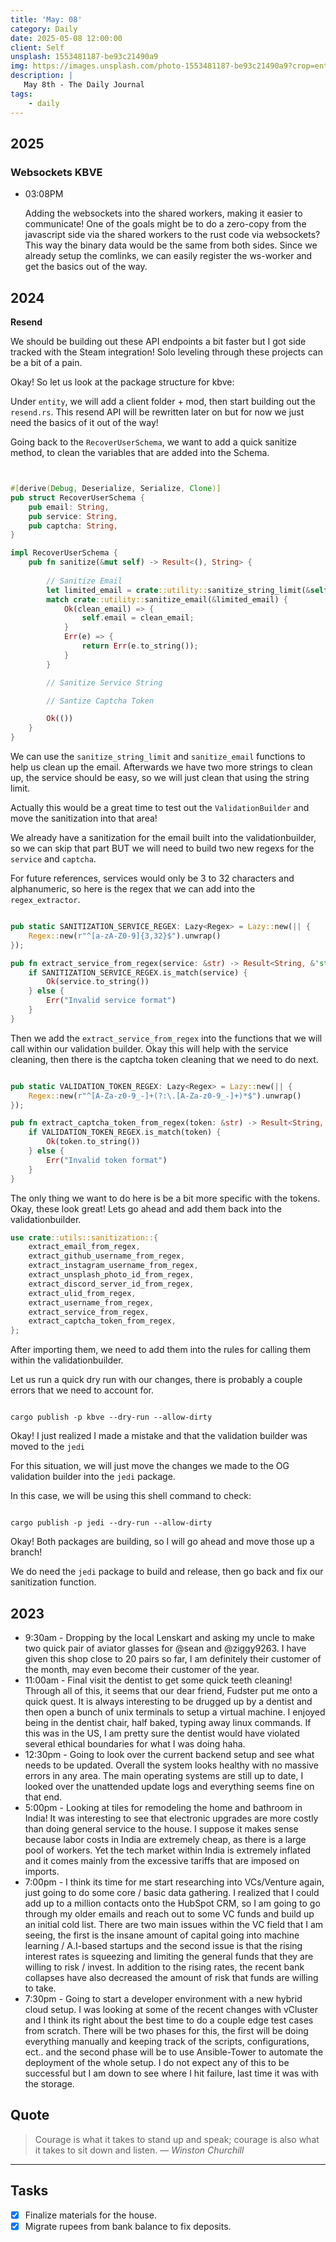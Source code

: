 ```yaml
---
title: 'May: 08'
category: Daily
date: 2025-05-08 12:00:00
client: Self
unsplash: 1553481187-be93c21490a9
img: https://images.unsplash.com/photo-1553481187-be93c21490a9?crop=entropy&cs=srgb&fm=jpg&ixid=MnwzNjM5Nzd8MHwxfHJhbmRvbXx8fHx8fHx8fDE2ODE3NDg2ODY&ixlib=rb-4.0.3&q=85
description: |
   May 8th - The Daily Journal
tags:
    - daily
---
```


## 2025

### Websockets KBVE

-	03:08PM

	Adding the websockets into the shared workers, making it easier to communicate!
	One of the goals might be to do a zero-copy from the javascript side via the shared workers to the rust code via websockets?
	This way the binary data would be the same from both sides.
	Since we already setup the comlinks, we can easily register the ws-worker and get the basics out of the way.

## 2024

**Resend**

We should be building out these API endpoints a bit faster but I got side tracked with the Steam integration!
Solo leveling through these projects can be a bit of a pain.

Okay! So let us look at the package structure for kbve:

Under `entity`, we will add a client folder + mod, then start building out the `resend.rs`.
This resend API will be rewritten later on but for now we just need the basics of it out of the way!

Going back to the `RecoverUserSchema`, we want to add a quick sanitize method, to clean the variables that are added into the Schema.

```rust


#[derive(Debug, Deserialize, Serialize, Clone)]
pub struct RecoverUserSchema {
	pub email: String,
	pub service: String,
	pub captcha: String,
}

impl RecoverUserSchema {
	pub fn sanitize(&mut self) -> Result<(), String> {
	
		// Sanitize Email
		let limited_email = crate::utility::sanitize_string_limit(&self.email);
		match crate::utility::sanitize_email(&limited_email) {
			Ok(clean_email) => {
				self.email = clean_email;
			}
			Err(e) => {
				return Err(e.to_string());
			}
		}

		// Sanitize Service String

		// Santize Captcha Token

		Ok(())
	}
}


```

We can use the `sanitize_string_limit` and `sanitize_email` functions to help us clean up the email.
Afterwards we have two more strings to clean up, the service should be easy, so we will just clean that using the string limit.

Actually this would be a great time to test out the `ValidationBuilder` and move the sanitization into that area!

We already have a sanitization for the email built into the validationbuilder, so we can skip that part BUT we will need to build two new regexs for the `service` and `captcha`.

For future references, services would only be 3 to 32 characters and alphanumeric, so here is the regex that we can add into the `regex_extractor`.

```rust

pub static SANITIZATION_SERVICE_REGEX: Lazy<Regex> = Lazy::new(|| {
    Regex::new(r"^[a-zA-Z0-9]{3,32}$").unwrap()
});

pub fn extract_service_from_regex(service: &str) -> Result<String, &'static str> {
    if SANITIZATION_SERVICE_REGEX.is_match(service) {
        Ok(service.to_string())
    } else {
        Err("Invalid service format")
    }
}

```

Then we add the `extract_service_from_regex` into the functions that we will call within our validation builder.
Okay this will help with the service cleaning, then there is the captcha token cleaning that we need to do next.

```rust

pub static VALIDATION_TOKEN_REGEX: Lazy<Regex> = Lazy::new(|| {
    Regex::new(r"^[A-Za-z0-9_-]+(?:\.[A-Za-z0-9_-]+)*$").unwrap()
});

pub fn extract_captcha_token_from_regex(token: &str) -> Result<String, &'static str> {
    if VALIDATION_TOKEN_REGEX.is_match(token) {
        Ok(token.to_string())
    } else {
        Err("Invalid token format")
    }
}

```

The only thing we want to do here is be a bit more specific with the tokens.
Okay, these look great! Lets go ahead and add them back into the validationbuilder.

```rust
use crate::utils::sanitization::{
	extract_email_from_regex,
	extract_github_username_from_regex,
	extract_instagram_username_from_regex,
	extract_unsplash_photo_id_from_regex,
	extract_discord_server_id_from_regex,
	extract_ulid_from_regex,
	extract_username_from_regex,
	extract_service_from_regex,
	extract_captcha_token_from_regex,
};
```

After importing them, we need to add them into the rules for calling them within the validationbuilder.

Let us run a quick dry run with our changes, there is probably a couple errors that we need to account for.

```shell

cargo publish -p kbve --dry-run --allow-dirty

```

Okay! I just realized I made a mistake and that the validation builder was moved to the `jedi`

For this situation, we will just move the changes we made to the OG validation builder into the `jedi` package.

In this case, we will be using this shell command to check:

```shell

cargo publish -p jedi --dry-run --allow-dirty

```

Okay! Both packages are building, so I will go ahead and move those up a branch!

We do need the `jedi` package to build and release, then go back and fix our sanitization function. 

## 2023

- 9:30am - Dropping by the local Lenskart and asking my uncle to make two quick pair of aviator glasses for @sean and @ziggy9263. I have given this shop close to 20 pairs so far, I am definitely their customer of the month, may even become their customer of the year.  
- 11:00am - Final visit the dentist to get some quick teeth cleaning! Through all of this, it seems that our dear friend, Fudster put me onto a quick quest. It is always interesting to be drugged up by a dentist and then open a bunch of unix terminals to setup a virtual machine. I enjoyed being in the dentist chair, half baked, typing away linux commands. If this was in the US, I am pretty sure the dentist would have violated several ethical boundaries for what I was doing haha.
- 12:30pm - Going to look over the current backend setup and see what needs to be updated. Overall the system looks healthy with no massive errors in any area. The main operating systems are still up to date, I looked over the unattended update logs and everything seems fine on that end. 
- 5:00pm - Looking at tiles for remodeling the home and bathroom in India! It was interesting to see that electronic upgrades are more costly than doing general service to the house. I suppose it makes sense because labor costs in India are extremely cheap, as there is a large pool of workers. Yet the tech market within India is extremely inflated and it comes mainly from the excessive tariffs that are imposed on imports. 
- 7:00pm - I think its time for me start researching into VCs/Venture again, just going to do some core / basic data gathering. I realized that I could add up to a million contacts onto the HubSpot CRM, so I am going to go through my older emails and reach out to some VC funds and build up an initial cold list. There are two main issues within the VC field that I am seeing, the first is the insane amount of capital going into machine learning / A.I-based startups and the second issue is that the rising interest rates is squeezing and limiting the general funds that they are willing to risk / invest. In addition to the rising rates, the recent bank collapses have also decreased the amount of risk that funds are willing to take.
- 7:30pm - Going to start a developer environment with a new hybrid cloud setup. I was looking at some of the recent changes with vCluster and I think its right about the best time to do a couple edge test cases from scratch. There will be two phases for this, the first will be doing everything manually and keeping track of the scripts, configurations, ect.. and the second phase will be to use Ansible-Tower to automate the deployment of the whole setup. I do not expect any of this to be successful but I am down to see where I hit failure, last time it was with the storage.

## Quote

> Courage is what it takes to stand up and speak; courage is also what it takes to sit down and listen.
> — <cite>Winston Churchill</cite>

---

## Tasks

- [x] Finalize materials for the house.
- [x] Migrate rupees from bank balance to fix deposits.